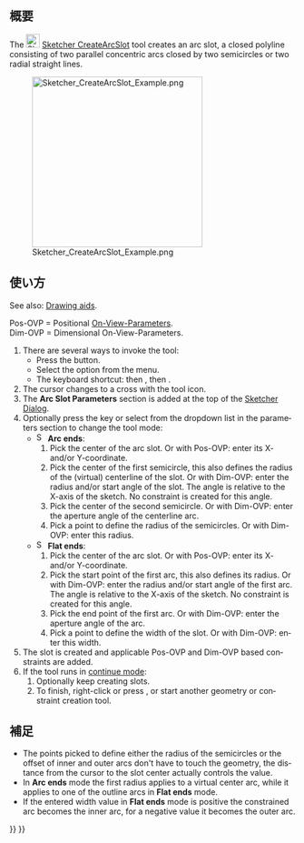 <languages/>

{{Docnav/ja
|[[Sketcher_CreateSlot/ja|長円形を作成]]
|[[Sketcher_CreateBSpline/ja|制御点によるBスプライン]]
|[[Sketcher_Workbench/ja|スケッチャーワークベンチ]]
|IconL=Sketcher_CreateSlot.svg
|IconR=Sketcher_CreateBSpline.svg
|IconC=Workbench_Sketcher.svg
}}

{{GuiCommand/ja
|Name=Sketcher CreateArcSlot
|Name/ja=スケッチャー・円弧状の長円形を作成
|MenuLocation=スケッチ → スケッチャージオメトリ → 円弧状の長円形を作成
|Workbenches=[[Sketcher_Workbench/ja|スケッチャー]]
|Shortcut={{KEY|G}} {{KEY|S}} {{KEY|2}}
|Version=1.0
|SeeAlso=[[Sketcher_CreateSlot/ja|スケッチャー・長円形を作成]]
}}

<span id="Description"></span>
== 概要 ==

<div lang="en" dir="ltr" class="mw-content-ltr">
The [[Image:Sketcher_CreateArcSlot.svg|24px]] [[Sketcher_CreateArcSlot|Sketcher CreateArcSlot]] tool creates an arc slot, a closed polyline consisting of two parallel concentric arcs closed by two semicircles or two radial straight lines.
</div>

[[Image:Sketcher_CreateArcSlot_Example.png|300px]]
<div lang="en" dir="ltr" class="mw-content-ltr">
{{Caption|Arc slot with arc ends (left) and flat ends (right)}}
</div>

<span id="Usage"></span>
== 使い方 ==

<div lang="en" dir="ltr" class="mw-content-ltr">
See also: [[Sketcher_Workbench#Drawing_aids|Drawing aids]].
</div>

<div lang="en" dir="ltr" class="mw-content-ltr">
Pos-OVP = Positional [[Sketcher_Preferences#General|On-View-Parameters]].<br>
Dim-OVP = Dimensional On-View-Parameters.
</div>

<div lang="en" dir="ltr" class="mw-content-ltr">
# There are several ways to invoke the tool:
#* Press the {{Button|[[Image:Sketcher_CreateArcSlot.svg|16px]] [[Sketcher_CreateArcSlot|Arc Slot]]}} button.
#* Select the {{MenuCommand|Sketch → Geometries → [[Image:Sketcher_CreateArcSlot.svg|16px]] Arc Slot}} option from the menu.
#* The keyboard shortcut: {{KEY|G}} then {{KEY|S}}, then {{KEY|2}}.
# The cursor changes to a cross with the tool icon.
# The '''Arc Slot Parameters''' section is added at the top of the [[Sketcher_Dialog|Sketcher Dialog]].
# Optionally press the {{KEY|M}} key or select from the dropdown list in the parameters section to change the tool mode:
#* [[Image:Sketcher_CreateArcSlot.svg|16px]] '''Arc ends''':
#*# Pick the center of the arc slot. Or with Pos-OVP: enter its X- and/or Y-coordinate.
#*# Pick the center of the first semicircle, this also defines the radius of the (virtual) centerline of the slot. Or with Dim-OVP: enter the radius and/or start angle of the slot. The angle is relative to the X-axis of the sketch. No constraint is created for this angle.
#*# Pick the center of the second semicircle. Or with Dim-OVP: enter the aperture angle of the centerline arc.
#*# Pick a point to define the radius of the semicircles. Or with Dim-OVP: enter this radius.
#* [[Image:Sketcher_CreateRectangleSlot.svg|16px]] '''Flat ends''':
#*# Pick the center of the arc slot. Or with Pos-OVP: enter its X- and/or Y-coordinate.
#*# Pick the start point of the first arc, this also defines its radius. Or with Dim-OVP: enter the radius and/or start angle of the first arc. The angle is relative to the X-axis of the sketch. No constraint is created for this angle.
#*# Pick the end point of the first arc. Or with Dim-OVP: enter the aperture angle of the arc.
#*# Pick a point to define the width of the slot. Or with Dim-OVP: enter this width.
# The slot is created and applicable Pos-OVP and Dim-OVP based constraints are added.
# If the tool runs in [[Sketcher_Workbench#Continue_modes|continue mode]]:
## Optionally keep creating slots.
## To finish, right-click or press {{KEY|Esc}}, or start another geometry or constraint creation tool.
</div>

<span id="Notes"></span>
== 補足 ==

<div lang="en" dir="ltr" class="mw-content-ltr">
* The points picked to define either the radius of the semicircles or the offset of inner and outer arcs don't have to touch the geometry, the distance from the cursor to the slot center actually controls the value.
* In '''Arc ends''' mode the first radius applies to a virtual center arc, while it applies to one of the outline arcs in '''Flat ends''' mode.
* If the entered width value in '''Flat ends''' mode is positive the constrained arc becomes the inner arc, for a negative value it becomes the outer arc.
</div>


{{Docnav/ja
|[[Sketcher_CreateSlot/ja|長円形を作成]]
|[[Sketcher_CreateBSpline/ja|制御点によるBスプライン]]
|[[Sketcher_Workbench/ja|スケッチャーワークベンチ]]
|IconL=Sketcher_CreateSlot.svg
|IconR=Sketcher_CreateBSpline.svg
|IconC=Workbench_Sketcher.svg
}}

{{Sketcher_Tools_navi{{#translation:}}}}
{{Userdocnavi{{#translation:}}}}